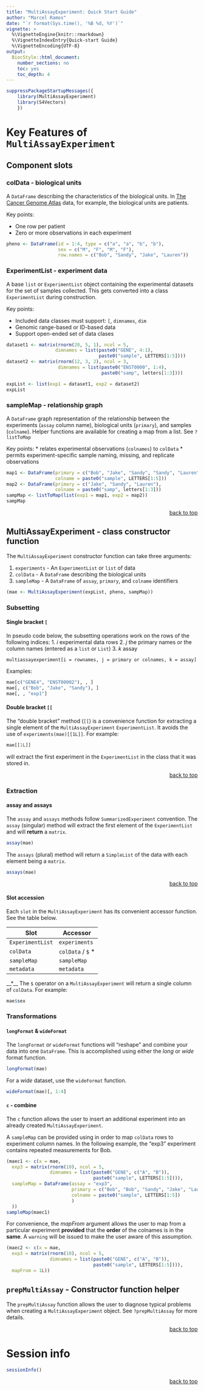 ```yaml
---
title: "MultiAssayExperiment: Quick Start Guide"
author: "Marcel Ramos"
date: "`r format(Sys.time(), '%B %d, %Y')`"
vignette: >
  %\VignetteEngine{knitr::rmarkdown}
  %\VignetteIndexEntry{Quick-start Guide}
  %\VignetteEncoding{UTF-8}
output:
  BiocStyle::html_document:
    number_sections: no
    toc: yes
    toc_depth: 4
---
```


```r
suppressPackageStartupMessages({
    library(MultiAssayExperiment)
    library(S4Vectors)
    })
```

# Key Features of `MultiAssayExperiment`

## Component slots

### colData - biological units

A `DataFrame` describing the characteristics of the biological units. In
[The Cancer Genome Atlas][] data, for example, the biological units are patients.

Key points: 

* One row per patient
* Zero or more observations in each experiment

```r
pheno <- DataFrame(id = 1:4, type = c("a", "a", "b", "b"),
                   sex = c("M", "F", "M", "F"),
                   row.names = c("Bob", "Sandy", "Jake", "Lauren"))
```

### ExperimentList - experiment data

A base `list` or `ExperimentList` object containing the experimental datasets
for the set of samples collected. This gets converted into a class
`ExperimentList` during construction.

Key points:

* Included data classes must support: `[`, `dimnames`, `dim`
* Genomic range-based or ID-based data
* Support open-ended set of data clases

```r
dataset1 <- matrix(rnorm(20, 5, 1), ncol = 5,
                  dimnames = list(paste0("GENE", 4:1),
                                  paste0("sample", LETTERS[1:5])))
dataset2 <- matrix(rnorm(12, 3, 2), ncol = 3,
                   dimnames = list(paste0("ENST0000", 1:4),
                                   paste0("samp", letters[1:3])))

expList <- list(exp1 = dataset1, exp2 = dataset2)
expList
```

### sampleMap - relationship graph

A `DataFrame` graph representation of the relationship between the experiments
(`assay` column name), biological units (`primary`), and samples (`colname`).
Helper functions are available for creating a map from a list. See `?listToMap`

Key points:
* relates experimental observations (`colnames`) to `colData`
* permits experiment-specific sample naming, missing, and replicate observations

```r
map1 <- DataFrame(primary = c("Bob", "Jake", "Sandy", "Sandy", "Lauren"),
                  colname = paste0("sample", LETTERS[1:5]))
map2 <- DataFrame(primary = c("Jake", "Sandy", "Lauren"),
                  colname = paste0("samp", letters[1:3]))
sampMap <- listToMap(list(exp1 = map1, exp2 = map2))
sampMap
```

<p style="text-align: right;"> <a href="#header">back to top</a> </p>

## MultiAssayExperiment - class constructor function

The `MultiAssayExperiment` constructor function can take three arguments:

1. `experiments` - An `ExperimentList` or `list` of data
2. `colData` - A `DataFrame` describing the biological units
3. `sampleMap` - A `DataFrame` of `assay`, `primary`, and `colname` identifiers

```r
(mae <- MultiAssayExperiment(expList, pheno, sampMap))
```

### Subsetting

#### Single bracket `[`

In pseudo code below, the subsetting operations work on the rows of the following indices:
1. _i_ experimental data rows
2. _j_ the primary names or the column names (entered as a `list` or `List`)
3. _k_ assay

```
multiassayexperiment[i = rownames, j = primary or colnames, k = assay]
```

Examples:

```r
mae[c("GENE4", "ENST00002"), , ]
mae[, c("Bob", "Jake", "Sandy"), ]
mae[, , "exp1"]
```


#### Double bracket `[[`

The "double bracket" method (`[[`) is a convenience function for extracting
a single element of the `MultiAssayExperiment` `ExperimentList`. It avoids
the use of `experiments(mae)[[1L]]`. For example:

```r
mae[[1L]]
```

will extract the first experiment in the `ExperimentList` in the class that
it was stored in. 

<p style="text-align: right;"> <a href="#header">back to top</a> </p>

### Extraction

#### assay and assays

The `assay` and `assays` methods follow `SummarizedExperiment` convention.
The `assay` (singular) method will extract the first element of the
`ExperimentList` and will __return__ a `matrix`. 

```r
assay(mae)
```

The `assays` (plural) method will return a `SimpleList` of the data with each
element being a `matrix`.

```r
assays(mae)
```

<p style="text-align: right;"> <a href="#header">back to top</a> </p>

#### Slot accession

Each `slot` in the `MultiAssayExperiment` has its convenient accessor function.
See the table below. 

| Slot | Accessor |
|------|----------|
| `ExperimentList` | `experiments`|
| `colData` | `colData` / `$` * |
| `sampleMap` | `sampleMap` |
| `metadata` | `metadata` |

__*__ The `$` operator on a `MultiAssayExperiment` will return a single
column of `colData`. For example:

```r
mae$sex
```

### Transformations 

#### `longFormat` & `wideFormat`

The `longFormat` or `wideFormat` functions will "reshape" and combine your data
into one `DataFrame`. This is accomplished using either the _long_ or _wide_
format function.

```r
longFormat(mae)
```

For a _wide_ dataset, use the `wideFormat` function.

```r
wideFormat(mae)[, 1:4]
```

#### `c` - combine

The `c` function allows the user to insert an additional experiment into an
already created `MultiAssayExperiment`.

A `sampleMap` can be provided using in order to map `colData` rows to experiment
column names. In the following example, the "exp3" experiment contains repeated
measurements for Bob.

```r
(maec1 <- c(x = mae,
  exp3 = matrix(rnorm(10), ncol = 5,
                dimnames = list(paste0("GENE", c("A", "B")),
                                paste0("sample", LETTERS[1:5]))),
  sampleMap = DataFrame(assay = "exp3",
                        primary = c("Bob", "Bob", "Sandy", "Jake", "Lauren"),
                        colname = paste0("sample", LETTERS[1:5])
                        )
  ))
sampleMap(maec1)
```

For convenience, the _mapFrom_ argument allows the user to map from a particular
experiment **provided** that the **order** of the colnames is in the **same**.
A `warning` will be issued to make the user aware of this assumption.

```r
(maec2 <- c(x = mae,
  exp3 = matrix(rnorm(10), ncol = 5,
                dimnames = list(paste0("GENE", c("A", "B")),
                                paste0("sample", LETTERS[1:5]))),
  mapFrom = 1L))
```

## `prepMultiAssay` - Constructor function helper

The `prepMultiAssay` function allows the user to diagnose typical problems
when creating a `MultiAssayExperiment` object. See `?prepMultiAssay` for more
details.

<p style="text-align: right;"> <a href="#header">back to top</a> </p>

# Session info

```r
sessionInfo()
```

<p style="text-align: right;"> <a href="#header">back to top</a> </p>

[The Cancer Genome Atlas]: https://cancergenome.nih.gov/
